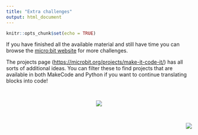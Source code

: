 ```yaml
---
title: "Extra challenges"
output: html_document
---
```


```r
knitr::opts_chunk$set(echo = TRUE)
```

If you have finished all the available material and still have time you can browse the [micro:bit website](https://microbit.org/projects/make-it-code-it/) for more challenges.

The projects page (<https://microbit.org/projects/make-it-code-it/>) has all sorts of additional ideas. You can filter these to find projects that are available in both MakeCode and Python if you want to continue translating blocks into code!

<br>

<center>

![](images/microbit23.png)

</center>

<br>

<img src="./images/logo.png" style="float: right;"/>